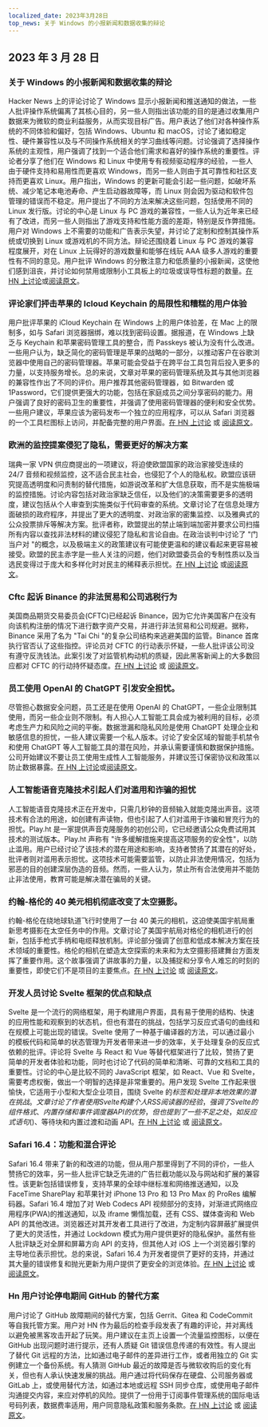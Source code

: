 ```yaml
---
localized_date: 2023年3月28日
top_news: 关于 Windows 的小报新闻和数据收集的辩论
---
```




<CallToAction />

<Steps>

## 2023 年 3 月 28 日

### 关于 Windows 的小报新闻和数据收集的辩论

Hacker News 上的评论讨论了 Windows 显示小报新闻和推送通知的做法，一些人批评操作系统偏离了其核心目的，另一些人则指出该功能的目的是通过收集用户数据来为微软的商业利益服务，从而实现目标广告。用户表达了他们对各种操作系统的不同体验和偏好，包括 Windows、Ubuntu 和 macOS，讨论了诸如稳定性、硬件兼容性以及与不同操作系统相关的学习曲线等问题。讨论强调了选择操作系统的主观性，用户强调了找到一个适合他们需求和喜好的操作系统的重要性。评论者分享了他们在 Windows 和 Linux 中使用专有视频驱动程序的经验，一些人由于硬件支持和易用性而更喜欢 Windows，而另一些人则由于其可靠性和社区支持而更喜欢 Linux。用户指出，Windows 的更新可能会引起一些问题，如破坏系统、减少笔记本电池寿命、产生启动器故障等，而 Linux 则会因为驱动和软件包管理的错误而不稳定。用户提出了不同的方法来解决这些问题，包括使用不同的 Linux 发行版。讨论的中心是 Linux 与 PC 游戏的兼容性，一些人认为近年来已经有了改进，而另一些人则指出了游戏支持和性能方面的差距，特别是反作弊措施。用户对 Windows 上不需要的功能和广告表示失望，并讨论了定制和控制其操作系统或切换到 Linux 或游戏机的不同方法。辩论还围绕着 Linux 与 PC 游戏的兼容程度展开，对在 Linux 上玩得好的游戏数量和能够在线玩 AAA 级多人游戏的重要性有不同的意见。用户批评 Windows 的分散注意力和低质量的小报新闻，这使他们感到沮丧，并讨论如何禁用或限制小工具板上的垃圾或误导性标题的数量。[在 HN 上讨论](http://news.ycombinator.com/item?id=35323121)或[阅读原文](https://www.tomshardware.com/news/windows-keeps-feeding-tabloid-news)。

### 评论家们抨击苹果的 Icloud Keychain 的局限性和糟糕的用户体验

用户批评苹果的 iCloud Keychain 在 Windows 上的用户体验差，在 Mac 上的限制多，如与 Safari 浏览器捆绑，难以找到密码设置。据报道，在 Windows 上缺乏与 Keychain 和苹果密码管理工具的整合，而 Passkeys 被认为没有什么改进。一些用户认为，缺乏简化的密码管理是苹果的战略的一部分，以推动客户在谷歌浏览器中使用自己的密码管理器。苹果可能会受益于在跨平台工具包背后投入更多的力量，以支持服务增长。总的来说，文章对苹果的密码管理系统及其与其他浏览器的兼容性作出了不同的评价。用户推荐其他密码管理器，如 Bitwarden 或 1Password，它们提供更强大的功能，包括在家庭成员之间分享密码的能力。用户强调了良好的密码卫生的重要性，并强调了使用密码管理器的便利和安全优势。一些用户建议，苹果应该为密码发布一个独立的应用程序，可以从 Safari 浏览器的一个工具栏图标上访问，并配备完整的用户界面。[在 HN 上讨论](http://news.ycombinator.com/item?id=35329950) 或 [阅读原文](https://cabel.com/2023/03/27/apple-passwords-deserve-an-app/)。

### 欧洲的监控提案侵犯了隐私，需要更好的解决方案

瑞典一家 VPN 供应商提出的一项建议，将迫使欧盟国家的政治家接受连续的 24/7 音频和视频监控，这不适合民主社会，也侵犯了个人的隐私权。欧盟应该研究提高透明度和问责制的替代措施，如游说改革和扩大信息获取，而不是实施极端的监控措施。讨论内容包括对政治家缺乏信任，以及他们的决策需要更多的透明度，建议包括从个人审查到实施类似于代码审查的系统。文章讨论了在信息处理方面破损的政府程序，并提出了更大的透明度、对政治家的密集监控、以及雅典式的公众投票排斥等解决方案。批评者称，欧盟提出的禁止端到端加密并要求公司扫描所有内容以查找非法材料的建议侵犯了隐私和言论自由。在政治谈判中讨论了 "门当户对 "的概念，以及极端主义的政策建议有可能使更温和的建议看起来更容易被接受。欧盟的民主赤字是一些人关注的问题，他们对欧盟委员会的专制性质以及当选民变得过于庞大和多样化时对民主的稀释表示担忧。[在 HN 上讨论](http://news.ycombinator.com/item?id=35321994) 或[阅读原文](https://mullvad.net/en/chatcontrol)。

### Cftc 起诉 Binance 的非法贸易和公司逃税行为

美国商品期货交易委员会(CFTC)已经起诉 Binance，因为它允许美国客户在没有向该机构注册的情况下进行数字资产交易，并进行非法贸易和公司规避。据称，Binance 采用了名为 "Tai Chi "的复杂公司结构来逃避美国的监管。Binance 首席执行官否认了这些指控。评论员对 CFTC 的行动表示怀疑，一些人批评该公司没有遵守反洗钱法。此案引发了对监管机构动机的质疑，因此黑客新闻上的大多数回应都对 CFTC 的行动持怀疑态度。[在 HN 上讨论](http://news.ycombinator.com/item?id=35327996) 或 [阅读原文](https://www.docdroid.net/60YAbCz/cftc-binance-pdf)。

### 员工使用 OpenAI 的 ChatGPT 引发安全担忧。

尽管担心数据安全问题，员工还是在使用 OpenAI 的 ChatGPT，一些企业限制其使用，而另一些企业则不限制。有人担心人工智能工具会成为被利用的目标，必须考虑生产力和风险之间的平衡。数据泄漏和隐私风险是使用 ChatGPT 处理企业和敏感信息的担忧，一些人建议需要一个私人版本。讨论了安全区域的智能手机禁令和使用 ChatGPT 等人工智能工具的潜在风险，并承认需要谨慎和数据保护措施。公司开始建议不要让员工使用生成性人工智能服务，并建议签订保密协议和政策以防止数据暴露。[在 HN 上讨论](http://news.ycombinator.com/item?id=35330438)或[阅读原文](https://www.darkreading.com/risk/employees-feeding-sensitive-business-data-chatgpt-raising-security-fears)。

### 人工智能语音克隆技术引起人们对滥用和诈骗的担忧

人工智能语音克隆技术正在开发中，只需几秒钟的音频输入就能克隆出声音。这项技术有合法的用途，如创建有声读物，但也引起了人们对滥用于诈骗和冒充行为的担忧。Play.ht 是一家提供声音克隆服务的初创公司，它已经邀请公众免费试用其技术的测试版本。Play.ht 声称有 "许多缓解措施来提高这项服务的安全性"，以防止滥用。用户已经讨论了该技术的潜在用途和影响，支持者赞扬了其潜在的好处，批评者则对滥用表示担忧。这项技术可能需要监管，以防止非法使用情况，包括为邪恶的目的创建深层伪造的音频。然而，一些人认为，禁止所有合法使用并不能防止非法使用，教育可能是解决潜在骗局的关键。

### 约翰-格伦的 40 美元相机彻底改变了太空摄影。

约翰-格伦在绕地球轨道飞行时使用了一台 40 美元的相机，这迫使美国宇航局重新思考摄影在太空任务中的作用。文章讨论了美国宇航局对格伦的相机进行的创新，包括手枪式手柄和电缆释放机制。评论部分强调了创意和低成本解决方案在技术领域的重要性。格伦的相机在塑造太空探索的未来和为太空摄影搭建舞台方面发挥了重要作用。这个故事强调了讲故事的力量，以及捕捉和分享令人难忘的时刻的重要性，即使它们不是项目的主要焦点。[在 HN 上讨论](http://news.ycombinator.com/item?id=35328368) 或 [阅读原文](https://petapixel.com/2023/03/23/how-john-glenns-40-camera-forced-nasa-to-rethink-space-missions/)。

### 开发人员讨论 Svelte 框架的优点和缺点

Svelte 是一个流行的网络框架，用于构建用户界面，具有易于使用的结构、快速的应用性能和观察到的状态机，但也有潜在的挑战，包括学习反应式语句的曲线和在规模上可能出现的错误。Svelte 使用了一种基于编译器的方法，可以通过最小的模板代码和简单的状态管理为开发者带来进一步的效率，关于处理复杂的反应式依赖的批评。评论将 Svelte 与 React 和 Vue 等替代框架进行了比较，赞扬了更简单的开发者体验和功能，同时也讨论了代码的简单和清晰、可靠的文档和工具的重要性。讨论的中心是比较不同的 JavaScript 框架，如 React、Vue 和 Svelte，需要考虑权衡，做出一个明智的选择是非常重要的。用户发现 Svelte 工作起来很愉快，它适用于小型和大型企业项目，围绕 Svelte 的$标签和处理非本地效果的潜在挑战。文章讨论了作者使用Svelte构建个人RSS阅读器的经验，强调了Svelte的组件格式、内置存储和事件调度器API的优势，但也提到了一些不足之处，如反应式语句($)、等待块和内置过渡和动画 API。[在 HN 上讨论](http://news.ycombinator.com/item?id=35324430) 或 [阅读原文](https://tyhopp.com/notes/thoughts-on-svelte)。

### Safari 16.4：功能和混合评论

Safari 16.4 带来了新的和改进的功能，但从用户那里得到了不同的评价，一些人赞扬它的效率，另一些人批评它缺乏先进的广告拦截功能以及与网站和扩展的兼容性。该更新包括错误修复，支持苹果的全球中继标准和网络推送通知，以及 FaceTime SharePlay 和苹果针对 iPhone 13 Pro 和 13 Pro Max 的 ProRes 编解码器。Safari 16.4 增加了对 Web Codecs API 视频部分的支持，对渐进式网络应用程序(PWA)的推送通知，以及 iframe 懒惰加载，还有 CSS、媒体查询和 Web API 的其他改进。浏览器还对其开发者工具进行了改进，为定制内容屏蔽扩展提供了更大的灵活性，并通过 Lockdown 模式为用户提供更好的隐私保护。虽然有些人批评缺乏对全屏和屏幕方向 API 的支持，但其他人对 iOS 上一个浏览器引擎的主导地位表示担忧。总的来说，Safari 16.4 为开发者提供了更好的支持，并通过其大量的错误修复和抛光更新为用户提供了更安全的浏览体验。[在 HN 上讨论](http://news.ycombinator.com/item?id=35329961) 或 [阅读原文](https://webkit.org/blog/13966/webkit-features-in-safari-16-4/)。

### Hn 用户讨论停电期间 GitHub 的替代方案

用户讨论了 GitHub 故障期间的替代方案，包括 Gerrit、Gitea 和 CodeCommit 等自我托管方案。用户对 HN 作为最后的检查手段发表了有趣的评论，并对离线以避免被黑客攻击开起了玩笑。用户建议在主页上设置一个流量监控图标，以便在 GitHub 出现问题时进行提示，还有人质疑 Git 错误信息传递的有效性。有人提出了替代 Git 远程的方法，比如通过电子邮件的差异进行工作，或者用独立的 Git 实例建立一个备份系统。有人猜测 GitHub 最近的故障是否与微软收购后的变化有关，但也有人承认快速发展的挑战。用户通过将代码保存在硬盘、公司服务器或 GitLab 上，或使用替代方法，如通过本地或远程 SSH 同步仓库，或使用电子邮件沟通提交内容，来应对停机的风险。提供了一份用于订阅事件管理系统的国际电话号码列表，数据费率适用，用户同意隐私政策和服务条款。[在 HN 上讨论](http://news.ycombinator.com/item?id=35325709) 或 [阅读原文](https://www.githubstatus.com/incidents/52z0j6phhnjs)。

</Steps>
